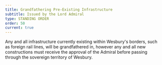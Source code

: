 ```yaml
---
title: Grandfathering Pre-Existing Infrastructure
subtitle: Issued by the Lord Admiral
type: STANDING ORDER
order: 50
current: true
---
```

Any and all infrastructure currently existing within Wesbury's borders, such as
foreign rail lines, will be grandfathered in, however any and all new
constructions must receive the approval of the Admiral before passing through
the sovereign territory of Wesbury.
